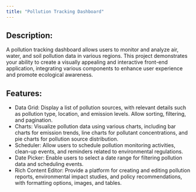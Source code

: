 ```yaml
---
title: "Pollution Tracking Dashboard"
---
```


## Description:
A pollution tracking dashboard allows users to monitor and analyze air, water, and soil pollution data in various regions. This project demonstrates your ability to create a visually appealing and interactive front-end application, integrating various components to enhance user experience and promote ecological awareness.

## Features:

- Data Grid: Display a list of pollution sources, with relevant details such as pollution type, location, and emission levels. Allow sorting, filtering, and pagination.
- Charts: Visualize pollution data using various charts, including bar charts for emission trends, line charts for pollutant concentrations, and pie charts for pollution source distribution.
- Scheduler: Allow users to schedule pollution monitoring activities, clean-up events, and reminders related to environmental regulations.
- Date Picker: Enable users to select a date range for filtering pollution data and scheduling events.
- Rich Content Editor: Provide a platform for creating and editing pollution reports, environmental impact studies, and policy recommendations, with formatting options, images, and tables.